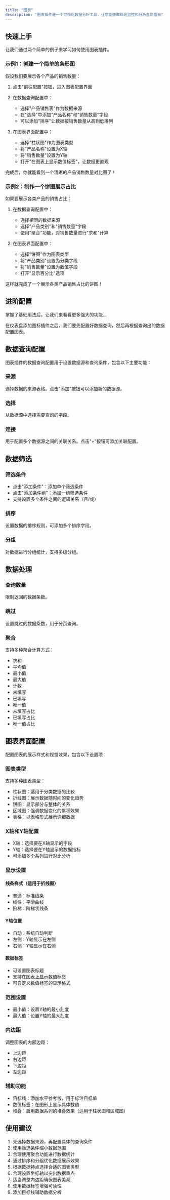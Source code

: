 ```yaml
---
title: "图表"
description: "图表插件是一个可视化数据分析工具，让您能够直观地监控和分析各项指标"
---
```


## 快速上手

让我们通过两个简单的例子来学习如何使用图表插件。

### 示例1：创建一个简单的条形图

假设我们要展示各个产品的销售数量：

1. 点击"前往配置"按钮，进入图表配置界面
2. 在数据查询配置中：
   - 选择"产品销售表"作为数据来源
   - 在"选择"中添加"产品名称"和"销售数量"字段
   - 可以添加"排序"让数据按销售数量从高到低排列

3. 在图表界面配置中：
   - 选择"柱状图"作为图表类型
   - 将"产品名称"设置为X轴
   - 将"销售数量"设置为Y轴
   - 打开"在图表上显示数值标签"，让数据更直观

完成后，你就能看到一个清晰的产品销售数量对比图了！

### 示例2：制作一个饼图展示占比

如果要展示各类产品的销售占比：

1. 在数据查询配置中：
   - 选择相同的数据来源
   - 选择"产品类别"和"销售数量"字段
   - 使用"聚合"功能，对销售数量进行"求和"计算

2. 在图表界面配置中：
   - 选择"饼图"作为图表类型
   - 将"产品类别"设置为分类字段
   - 将"销售数量"设置为数值字段
   - 打开"显示百分比"选项

这样就完成了一个展示各类产品销售占比的饼图！

## 进阶配置

掌握了基础用法后，让我们来看看更多强大的功能...

在仪表盘添加图标插件之后，我们要先配置好数据查询，然后再根据查询出的数据配置图表。

## 数据查询配置

图表插件的数据查询配置用于设置数据源和查询条件，包含以下主要功能：

### 来源
选择数据的来源表格。点击"添加"按钮可以添加新的数据源。

### 选择
从数据源中选择需要查询的字段。

### 连接
用于配置多个数据源之间的关联关系。点击"+"按钮可添加关联配置。

## 数据筛选

### 筛选条件
- 点击"添加条件"：添加单个筛选条件
- 点击"添加条件组"：添加一组筛选条件
- 支持设置多个条件之间的逻辑关系（且/或）

### 排序
设置数据的排序规则，可添加多个排序字段。

### 分组
对数据进行分组统计，支持多级分组。

## 数据处理

### 查询数量
限制返回的数据条数。

### 跳过
设置跳过的数据条数，用于分页查询。

### 聚合
支持多种聚合计算方式：
- 求和
- 平均值
- 最小值
- 最大值
- 计数
- 未填写
- 已填写
- 唯一值
- 未填写占比
- 已填写占比
- 唯一值占比

## 图表界面配置

配置图表的展示样式和视觉效果，包含以下设置项：

### 图表类型
支持多种图表类型：
- 柱状图：适用于分类数据的比较
- 折线图：展示数据随时间的变化趋势
- 饼图：显示部分与整体的关系
- 区域图：强调数据变化的累积效果
- 表格：以表格形式展示详细数据

### X轴和Y轴配置
- X轴：选择要在X轴显示的字段
- Y轴：选择要在Y轴显示的数据指标
- 可添加多个系列进行对比分析

### 显示设置

#### 线条样式（适用于折线图）
- 普通：标准线条
- 线性：平滑曲线
- 阶梯：阶梯状线条

#### Y轴位置
- 自动：系统自动判断
- 左侧：Y轴显示在左侧
- 右侧：Y轴显示在右侧

#### 数据标签
- 可设置图表标题
- 支持在图表上显示数值标签
- 可自定义数值标签的显示格式

### 范围设置
- 最小值：设置Y轴的最小刻度
- 最大值：设置Y轴的最大刻度

### 内边距
调整图表的内部边距：
- 上边距
- 右边距
- 下边距
- 左边距

### 辅助功能
- 目标线：添加水平参考线，用于标注目标值
- 数值标签：在图形上显示具体数值
- 堆叠：启用数据系列的堆叠效果（适用于柱状图和区域图）

## 使用建议

1. 先选择数据来源，再配置具体的查询条件
2. 使用筛选条件缩小数据范围
3. 合理使用聚合功能进行数据统计
4. 通过排序和分组优化数据展示效果
5. 根据数据特点选择合适的图表类型
6. 合理设置坐标轴以突出数据重点
7. 适当调整内边距确保图表美观
8. 使用数据标签增强可读性
9. 添加目标线辅助数据分析
